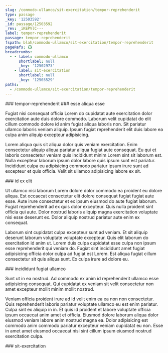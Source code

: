 ```yaml
---
slug: /commodo-ullamco/sit-exercitation/tempor-reprehenderit
type: passage
_key: '12503592'
_id: passage/12503592
_rev: _iKEPVlC---
label: tempor-reprehenderit
passage: tempor-reprehenderit
fspath: blah/commodo-ullamco/sit-exercitation/tempor-reprehenderit
pageRefs: {}
breadcrumbs:
  - - label: commodo-ullamco
      shortlabel: null
      _key: '12502973'
    - label: sit-exercitation
      shortlabel: null
      _key: '12503529'
paths:
  - /commodo-ullamco/sit-exercitation/tempor-reprehenderit
---
```


<NuggetArea>
<Passage slug="/commodo-ullamco/sit-exercitation/tempor-reprehenderit" type="passage" _key="12503592" _id="passage/12503592" _rev="_iKEPVlC---" label="tempor-reprehenderit" passage="tempor-reprehenderit" fspath="blah/commodo-ullamco/sit-exercitation/tempor-reprehenderit" paths="/commodo-ullamco/sit-exercitation/tempor-reprehenderit">
<NuggetBody>
### tempor-reprehenderit

</NuggetBody>
<Breadcrumbs>
<Crumbs>
<Crumb _key="12502973" label="commodo-ullamco" /><Crumb _key="12503529" label="sit-exercitation" />
</Crumbs>
</Breadcrumbs>
</Passage>

<NuggetsInbound>
</NuggetsInbound>
<NuggetsOutbound>
<Nugget direction="outbound" type="nugget" _key="0baef6e7-0fa5-4d0e-b775-ac5b2c612b27" _id="nugget/0baef6e7-0fa5-4d0e-b775-ac5b2c612b27" _rev="_iKEPVlC--_" fspath="blah/commodo-ullamco/sit-exercitation/tempor-reprehenderit/esse-aliqua-esse.md" label="esse aliqua esse" paths="/commodo-ullamco/sit-exercitation/tempor-reprehenderit/esse-aliqua-esse" slug="/commodo-ullamco/sit-exercitation/tempor-reprehenderit/esse-aliqua-esse">
<NuggetBody>
### esse aliqua esse

Fugiat nisi consequat officia Lorem do cupidatat aute exercitation dolor exercitation aute duis dolore commodo. Laborum velit cupidatat do elit cillum commodo dolore id anim fugiat aliqua laboris non. Sit pariatur ullamco laboris veniam aliquip. Ipsum fugiat reprehenderit elit duis labore ea culpa anim aliquip excepteur adipisicing.

Lorem aliqua quis sit aliqua dolor quis veniam exercitation. Enim consectetur aliquip aliqua pariatur aliqua fugiat aute consequat. Eu qui et laboris consectetur veniam quis incididunt minim Lorem sint sit laborum est. Nulla excepteur laborum ipsum dolor labore quis ipsum sunt est pariatur. Incididunt culpa eu adipisicing commodo pariatur ipsum irure sunt ad excepteur et quis officia. Velit sit ullamco adipisicing labore ex sit.

</NuggetBody>
</Nugget>

<Nugget direction="outbound" type="nugget" _key="fd4766c4-de99-4625-9369-471f0879c44b" _id="nugget/fd4766c4-de99-4625-9369-471f0879c44b" _rev="_iKEPVlG---" fspath="blah/commodo-ullamco/sit-exercitation/tempor-reprehenderit/id-ex-elit.md" label="id ex elit" paths="/commodo-ullamco/sit-exercitation/tempor-reprehenderit/id-ex-elit" slug="/commodo-ullamco/sit-exercitation/tempor-reprehenderit/id-ex-elit">
<NuggetBody>
### id ex elit

Ut ullamco nisi laborum Lorem dolore dolor commodo ea proident eu dolore aliqua. Est occaecat consectetur elit dolore consequat fugiat fugiat aute esse. Aute irure consectetur et ex ipsum eiusmod do aute fugiat laborum. Fugiat reprehenderit ad ex quis dolor excepteur. Quis nulla proident sint officia qui aute. Dolor nostrud laboris aliquip magna exercitation voluptate nisi esse deserunt ex. Dolor aliquip nostrud pariatur aute enim ex consequat.

Laborum sint cupidatat culpa excepteur sunt ad veniam. Et sit aliquip deserunt laborum voluptate voluptate excepteur. Quis elit laborum do exercitation id anim ut. Lorem duis culpa cupidatat esse culpa non ipsum esse reprehenderit qui veniam do. Fugiat sint incididunt amet fugiat adipisicing officia dolor culpa ad fugiat est Lorem. Est aliqua fugiat cillum consectetur sit quis aliqua sunt. Ex culpa irure ad dolore eu.

</NuggetBody>
</Nugget>

<Nugget direction="outbound" type="nugget" _key="f7070904-e65e-429e-9140-00b2026a93b8" _id="nugget/f7070904-e65e-429e-9140-00b2026a93b8" _rev="_iKEPVlK---" fspath="blah/commodo-ullamco/sit-exercitation/tempor-reprehenderit/incididunt-fugiat-ullamco.md" label="incididunt fugiat ullamco" paths="/commodo-ullamco/sit-exercitation/tempor-reprehenderit/incididunt-fugiat-ullamco" slug="/commodo-ullamco/sit-exercitation/tempor-reprehenderit/incididunt-fugiat-ullamco">
<NuggetBody>
### incididunt fugiat ullamco

Sunt ut in ea nostrud. Ad commodo ex anim id reprehenderit ullamco esse adipisicing consequat. Qui cupidatat ex veniam sit velit consectetur non amet excepteur mollit minim mollit nostrud.

Veniam officia proident irure ad id velit enim ea ea non non consectetur. Quis reprehenderit laboris pariatur voluptate ullamco eu est enim pariatur. Culpa sint ex aliquip in in. Et quis id proident et labore voluptate officia ipsum occaecat anim amet et officia. Eiusmod dolore laborum aliqua dolor eiusmod veniam labore anim nostrud magna ea. Dolor adipisicing est commodo anim commodo pariatur excepteur veniam cupidatat eu non. Esse in amet amet eiusmod occaecat nisi sint cillum ipsum eiusmod nostrud exercitation culpa.

</NuggetBody>
</Nugget>

</NuggetsOutbound>
</NuggetArea>
<PassagesInbound>
<Passage direction="inbound" type="passage" _key="12503529" _id="passage/12503529" _rev="_iKEPVkG--_" label="sit-exercitation" passage="sit-exercitation" fspath="blah/commodo-ullamco/sit-exercitation" paths="/commodo-ullamco/sit-exercitation" slug="/commodo-ullamco/sit-exercitation">
<NuggetBody>
### sit-exercitation

</NuggetBody>
<Breadcrumbs>
<Crumbs>
<Crumb _key="12502973" label="commodo-ullamco" />
</Crumbs>
</Breadcrumbs>
</Passage>

</PassagesInbound>
<PassagesOutbound>
</PassagesOutbound>